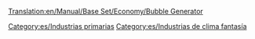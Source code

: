 [[Translation:en/Manual/Base Set/Economy/Bubble Generator]]

{{es/Industrias| nombre = Generador de burbujas
| imagen = BubbleGenerator.png
| climas = [[es/Fantasía|Fantasía]]
| acepta = Nada
| produce= [[en/Burbujas]]
| notas  = No existe en otros [[es/clima|climas]]
}}

[[Category:es/Industrias primarias]]
[[Category:es/Industrias de clima fantasía]]